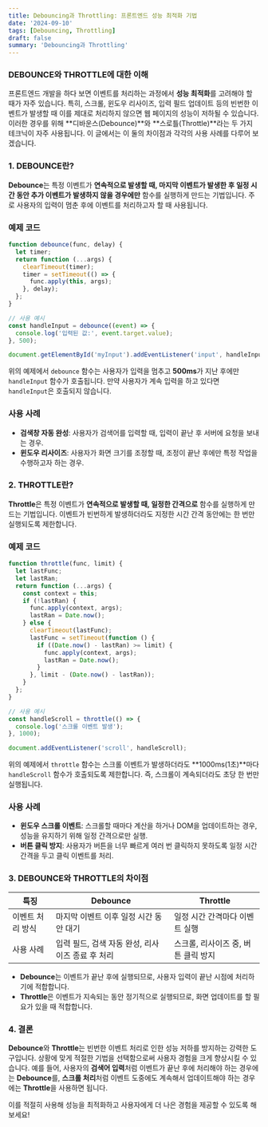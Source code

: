 ```yaml
---
title: Debouncing과 Throttling: 프론트엔드 성능 최적화 기법
date: '2024-09-10'
tags: [Debouncing, Throttling]
draft: false
summary: 'Debouncing과 Throttling'
---
```


### DEBOUNCE와 THROTTLE에 대한 이해

프론트엔드 개발을 하다 보면 이벤트를 처리하는 과정에서 **성능 최적화**를 고려해야 할 때가 자주 있습니다. 특히, 스크롤, 윈도우 리사이즈, 입력 필드 업데이트 등의 빈번한 이벤트가 발생할 때 이를 제대로 처리하지 않으면 웹 페이지의 성능이 저하될 수 있습니다. 이러한 경우를 위해 **디바운스(Debounce)**와 **스로틀(Throttle)**라는 두 가지 테크닉이 자주 사용됩니다. 이 글에서는 이 둘의 차이점과 각각의 사용 사례를 다루어 보겠습니다.

### 1. DEBOUNCE란?

**Debounce**는 특정 이벤트가 **연속적으로 발생할 때, 마지막 이벤트가 발생한 후 일정 시간 동안 추가 이벤트가 발생하지 않을 경우에만** 함수를 실행하게 만드는 기법입니다. 주로 사용자의 입력이 멈춘 후에 이벤트를 처리하고자 할 때 사용됩니다.

### 예제 코드

```jsx
function debounce(func, delay) {
  let timer;
  return function (...args) {
    clearTimeout(timer);
    timer = setTimeout(() => {
      func.apply(this, args);
    }, delay);
  };
}

// 사용 예시
const handleInput = debounce((event) => {
  console.log('입력된 값:', event.target.value);
}, 500);

document.getElementById('myInput').addEventListener('input', handleInput);

```

위의 예제에서 `debounce` 함수는 사용자가 입력을 멈추고 **500ms**가 지난 후에만 `handleInput` 함수가 호출됩니다. 만약 사용자가 계속 입력을 하고 있다면 `handleInput`은 호출되지 않습니다.

### 사용 사례

- **검색창 자동 완성**: 사용자가 검색어를 입력할 때, 입력이 끝난 후 서버에 요청을 보내는 경우.
- **윈도우 리사이즈**: 사용자가 화면 크기를 조정할 때, 조정이 끝난 후에만 특정 작업을 수행하고자 하는 경우.

### 2. THROTTLE란?

**Throttle**은 특정 이벤트가 **연속적으로 발생할 때, 일정한 간격으로** 함수를 실행하게 만드는 기법입니다. 이벤트가 빈번하게 발생하더라도 지정한 시간 간격 동안에는 한 번만 실행되도록 제한합니다.

### 예제 코드

```jsx
function throttle(func, limit) {
  let lastFunc;
  let lastRan;
  return function (...args) {
    const context = this;
    if (!lastRan) {
      func.apply(context, args);
      lastRan = Date.now();
    } else {
      clearTimeout(lastFunc);
      lastFunc = setTimeout(function () {
        if ((Date.now() - lastRan) >= limit) {
          func.apply(context, args);
          lastRan = Date.now();
        }
      }, limit - (Date.now() - lastRan));
    }
  };
}

// 사용 예시
const handleScroll = throttle(() => {
  console.log('스크롤 이벤트 발생');
}, 1000);

document.addEventListener('scroll', handleScroll);

```

위의 예제에서 `throttle` 함수는 스크롤 이벤트가 발생하더라도 **1000ms(1초)**마다 `handleScroll` 함수가 호출되도록 제한합니다. 즉, 스크롤이 계속되더라도 초당 한 번만 실행됩니다.

### 사용 사례

- **윈도우 스크롤 이벤트**: 스크롤할 때마다 계산을 하거나 DOM을 업데이트하는 경우, 성능을 유지하기 위해 일정 간격으로만 실행.
- **버튼 클릭 방지**: 사용자가 버튼을 너무 빠르게 여러 번 클릭하지 못하도록 일정 시간 간격을 두고 클릭 이벤트를 처리.

### 3. DEBOUNCE와 THROTTLE의 차이점

| 특징 | Debounce | Throttle |
| --- | --- | --- |
| 이벤트 처리 방식 | 마지막 이벤트 이후 일정 시간 동안 대기 | 일정 시간 간격마다 이벤트 실행 |
| 사용 사례 | 입력 필드, 검색 자동 완성, 리사이즈 종료 후 처리 | 스크롤, 리사이즈 중, 버튼 클릭 방지 |
- **Debounce**는 이벤트가 끝난 후에 실행되므로, 사용자 입력이 끝난 시점에 처리하기에 적합합니다.
- **Throttle**은 이벤트가 지속되는 동안 정기적으로 실행되므로, 화면 업데이트를 할 필요가 있을 때 적합합니다.

### 4. 결론

**Debounce**와 **Throttle**는 빈번한 이벤트 처리로 인한 성능 저하를 방지하는 강력한 도구입니다. 상황에 맞게 적절한 기법을 선택함으로써 사용자 경험을 크게 향상시킬 수 있습니다. 예를 들어, 사용자의 **검색어 입력**처럼 이벤트가 끝난 후에 처리해야 하는 경우에는 **Debounce**를, **스크롤 처리**처럼 이벤트 도중에도 계속해서 업데이트해야 하는 경우에는 **Throttle**을 사용하면 됩니다.

이를 적절히 사용해 성능을 최적화하고 사용자에게 더 나은 경험을 제공할 수 있도록 해보세요!
